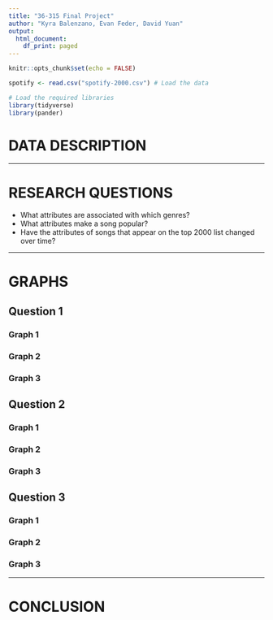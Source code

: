 ```yaml
---
title: "36-315 Final Project"
author: "Kyra Balenzano, Evan Feder, David Yuan"
output:
  html_document:
    df_print: paged
---
```


```r
knitr::opts_chunk$set(echo = FALSE)
```

```r
spotify <- read.csv("spotify-2000.csv") # Load the data

# Load the required libraries
library(tidyverse)
library(pander)
```

# DATA DESCRIPTION



***

# RESEARCH QUESTIONS

+ What attributes are associated with which genres?
+ What attributes make a song popular?
+ Have the attributes of songs that appear on the top 2000 list changed over time?

***

# GRAPHS

## Question 1

### Graph 1

### Graph 2

### Graph 3



## Question 2

### Graph 1

### Graph 2

### Graph 3



## Question 3

### Graph 1

### Graph 2

### Graph 3



***

# CONCLUSION





